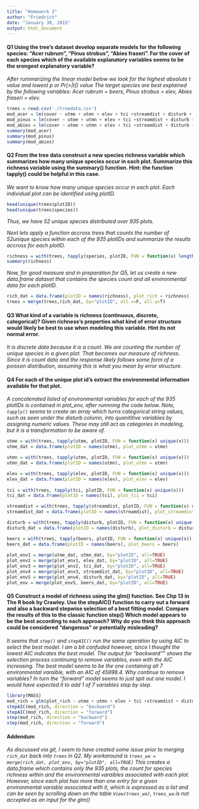 ```yaml
---
title: "Homework 3"
author: "Friedrich"
date: "January 30, 2015"
output: html_document
---
```



#### Q1 Using the tree's dataset develop separate models for the following species: "Acer rubrum", "Pinus strobus", "Abies fraseri". For the cover of each species which of the available explanatory variables seems to be the srongest explanatory variable?

*After rummarizing the linear model below we look for the highest absolute t value and lowest p or Pr(>|t|) value*
*The target species are best explained by the following variables:*
*Acer rubrum = beers,* 
*Pinus strobus = elev,*
*Abies fraseri = elev.*

```r
trees = read.csv('./treedata.csv')
mod_acer = lm(cover ~ utme + utmn + elev + tci +streamdist + disturb + beers, data= trees, subset=species == 'Acer rubrum')
mod_pinus = lm(cover ~ utme + utmn + elev + tci +streamdist + disturb + beers, data= trees, subset=species == 'Pinus strobus')
mod_abies = lm(cover ~ utme + utmn + elev + tci +streamdist + disturb + beers, data= trees, subset=species == 'Abies fraseri')
summary(mod_acer)
summary(mod_pinus)
summary(mod_abies)
```

#### Q2 From the tree data construct a new species richness variable which summarizes how many unique species occur in each plot. Summarize this richness variable using the summary() function. Hint: the function tapply() could be helpful in this case.

*We want to know how many unique species occur in each plot. Each individual plot can be identified using plotID.* 
```r
head(unique(trees$plotID))
head(unique(trees$species))
```
*Thus, we have 52 unique species distributed over 935 plots.*

*Next lets apply a function accross trees that counts the number of 52unique species within each of the 935 plotIDs and summarize the results accross for each plotID.*
```r
richness = with(trees, tapply(species, plotID, FUN = function(x) length(unique(x))))
summary(richness)
```

*Now, for good measure and in preparation for Q5, let us create a new data.frame dataset that contains the species count and all environmental data for each plotID.*

```r
rich_dat = data.frame(plotID = names(richness), plot_rich = richness)
trees = merge(trees,rich_dat, by="plotID", all.x=F, all.y=T)
```

#### Q3 What kind of a variable is richness (continuous, discrete, categorical)? Given richness's properties what kind of error structure would likely be best to use when modeling this variable. Hint its not normal error.

*It is discrete data because it is a count. We are counting the number of unique species in a given plot. That becomes our measure of richness. Since it is count data and the response likely follows some form of a poisson distribution, assuming this is what you mean by error structure.*

#### Q4 For each of the unique plot id's extract the environmental information available for that plot.

*A concatenated listed of environmental variables for each of the 935 plotIDs is contained in plot_env, after runnning the code below. Note, `tapply()` seems to create an array which turns categorical string values, such as seen under the disturb column, into quanititive variables by assigning numeric values. These may still act as categories in modeling, but it is a transformation to be aware of.*


```r
utme = with(trees, tapply(utme, plotID, FUN = function(x) unique(x)))
utme_dat = data.frame(plotID = names(utme), plot_utme = utme)

utmn = with(trees, tapply(utmn, plotID, FUN = function(x) unique(x)))
utmn_dat = data.frame(plotID = names(utmn), plot_utmn = utmn)

elev = with(trees, tapply(elev, plotID, FUN = function(x) unique(x)))
elev_dat = data.frame(plotID = names(elev), plot_elev = elev)
    
tci = with(trees, tapply(tci, plotID, FUN = function(x) unique(x)))
tci_dat = data.frame(plotID = names(tci), plot_tci = tci)

streamdist = with(trees, tapply(streamdist, plotID, FUN = function(x) unique(x)))
streamdist_dat = data.frame(plotID = names(streamdist), plot_streamdist = streamdist)

disturb = with(trees, tapply(disturb, plotID, FUN = function(x) unique(x)))
disturb_dat = data.frame(plotID = names(disturb), plot_disturb = disturb)

beers = with(trees, tapply(beers, plotID, FUN = function(x) unique(x)))
beers_dat = data.frame(plotID = names(beers), plot_beers = beers)
                       
plot_env1 = merge(utme_dat, utmn_dat, by="plotID", all=TRUE)
plot_env2 = merge(plot_env1, elev_dat, by="plotID", all=TRUE)
plot_env3 = merge(plot_env2, tci_dat, by="plotID", all=TRUE)
plot_env4 = merge(plot_env3, streamdist_dat, by="plotID", all=TRUE)
plot_env5 = merge(plot_env4, disturb_dat, by="plotID", all=TRUE)
plot_env = merge(plot_env5, beers_dat, by="plotID", all=TRUE)
```

#### Q5 Construct a model of richness using the glm() function. See Chp 13 in The R book by Crawley. Use the stepAIC() function to carry out a forward and also a backward stepwise selection of a best fitting model. Compare the results of this to the classic function step() Which model appears to be the best according to each approach? Why do you think this approach could be considered "dangerous" or potentially misleading?

*It seems that `step()` and `stepAIC()` run the same operation by using AIC to select the best model. I am a bit confuded however, since I thought the lowest AIC indicates the best model. The output for "backward"" shows the selection process continuing to remove variables, even with the AIC increasing. The best model seems to be the one containing all 7 environmental varaible, with an AIC of 45998.4. Why continue to remove variables? In turn the "forward" model seems to just spit out one model. I would have expected it to add 1 of 7 variables step by step.*
```r
library(MASS)
mod_rich = glm(plot_rich ~ utme + utmn + elev + tci +streamdist + disturb + beers, family = poisson, data = trees )
stepAIC(mod_rich, direction = "backward")
stepAIC(mod_rich, direction = "forward")
step(mod_rich, direction = "backward")
step(mod_rich, direction = "forward")
```

#### Addendum
*As discussed via git, I seem to have created some issue prior to merging `rich_dat` back into `trees` in Q2. My workaround is `trees_wa = merge(rich_dat, plot_env, by="plotID", all=TRUE)` This creates a data.frame which contains only the 935 plots, the count for species richness within and the environmental varaibles associated with each plot. However, since each plot has more than one entry for a given environmental variable associated with it, which is expressed as a list and can be seen by scrolling down on the table `View(trees_wa)`, `trees_wa` is not accepted as an input for the glm()*
